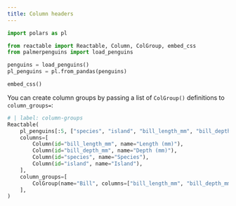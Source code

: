 ```yaml
---
title: Column headers
---
```


```python
import polars as pl

from reactable import Reactable, Column, ColGroup, embed_css
from palmerpenguins import load_penguins

penguins = load_penguins()
pl_penguins = pl.from_pandas(penguins)

embed_css()
```

You can create column groups by passing a list of `ColGroup()` definitions to `column_groups=`:

```python
# | label: column-groups
Reactable(
    pl_penguins[:5, ["species", "island", "bill_length_mm", "bill_depth_mm"]],
    columns=[
        Column(id="bill_length_mm", name="Length (mm)"),
        Column(id="bill_depth_mm", name="Depth (mm)"),
        Column(id="species", name="Species"),
        Column(id="island", name="Island"),
    ],
    column_groups=[
        ColGroup(name="Bill", columns=["bill_length_mm", "bill_depth_mm"]),
    ],
)
```